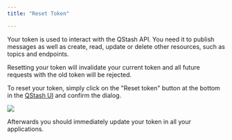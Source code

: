 ```yaml
---
title: "Reset Token"

---
```


Your token is used to interact with the QStash API. You need it to publish
messages as well as create, read, update or delete other resources, such as
topics and endpoints.

Resetting your token will invalidate your current token and all future requests
with the old token will be rejected.

To reset your token, simply click on the "Reset token" button at the bottom in
the [QStash UI](https://console.upstash.com/qstash) and confirm the dialog.

![](/img/qstash/reset_token.png)

Afterwards you should immediately update your token in all your applications.
